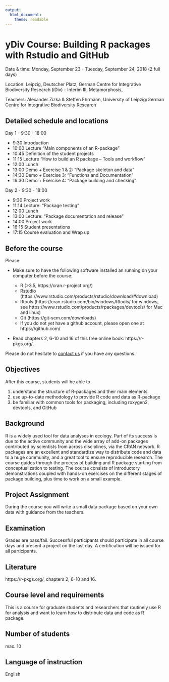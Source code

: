 ```yaml
---
output: 
  html_document:
    theme: readable
---
```


# yDiv Course: Building R packages with Rstudio and GitHub

Date & time: Monday, September 23 - Tuesday, September 24, 2018 (2 full days)

Location: Leipzig, Deutscher Platz, German Centre for Integrative Biodiversity Research (iDiv) - Interim III, Metamorphosis, 

Teachers: Alexander Zizka & Steffen Ehrmann, University of Leipzig/German Centre for Integrative Biodiversity Research  


## Detailed schedule and locations

Day 1 - 9:30 - 18:00

* 9:30 Introduction
* 10:00 Lecture "Main components of an R-package" 
* 10:45 Definition of the student projects
* 11:15 Lecture "How to build an R package – Tools and workflow"
* 12:00 Lunch
* 13:00 Demo + Exercise 1 & 2: "Package skeleton and data"
* 14:30 Demo + Exercise 3: "Functions and Documentation"
* 16:30 Demo + Exercise 4: "Package building and checking"

Day 2 - 9:30 - 18:00

* 9:30 Project work
* 11:14 Lecture: "Package testing"
* 12:00 Lunch
* 13:00 Lecture: "Package documentation and release"
* 14:00 Project work
* 16:15 Student presentations
* 17:15 Course evaluation and Wrap up

## Before the course

Please:

* Make sure to have the following software installed an running on your computer before the course:

  *	R (>3.5, https://cran.r-project.org/) 
  *	Rstudio (https://www.rstudio.com/products/rstudio/download/#download)
  *	Rtools (https://cran.rstudio.com/bin/windows/Rtools/ for windows, see https://www.rstudio.com/products/rpackages/devtools/ for Mac and linux)
  *	Git (https://git-scm.com/downloads)
  *	If you do not yet have a github account, please open one at https://github.com/

* Read chapters 2, 6-10 and 16 of this free online book: https://r-pkgs.org/. 

Please do not hesitate to [contact us](mailto:zizka.alexander@gmail.com) if you have any questions.


## Objectives

After this course, students will be able to

1. understand the structure of R-packages and their main elements	
2. use up-to-date methodology to provide R code and data as R-package
3. be familiar with common tools for packaging, including roxygen2, devtools, and GitHub


## Background
R is a widely used tool for data analyses in ecology. Part of its success is due to the active community and the wide array of add-on packages contributed by scientists from across disciplines, via the CRAN network. R packages are an excellent and standardize way to distribute code and data to a huge community, and a great tool to ensure reproducible research. The course guides through the process of building and R package starting from conceptualization to testing. The course consists of introductory demonstrations coupled with hands-on exercises on the different stages of package building, plus time to work on a small example.


## Project Assignment
During the course you will write a small data package based on your own data with guidance from the teachers.


## Examination
Grades are pass/fail. Successful participants should participate in all course days and present a project on the last day. A certification will be issued for all participants.


## Literature
https://r-pkgs.org/, chapters 2, 6-10 and 16.


## Course level and requirements
This is a course for graduate students and researchers that routinely use R for analysis and want to learn how to distribute data and code as R package.


## Number of students
max. 10


## Language of instruction
English